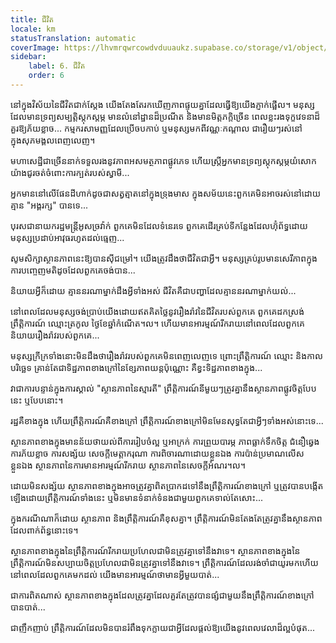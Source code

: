 ```yaml
---
title: ជីវិត
locale: km
statusTranslation: automatic
coverImage: https://lhvmrqwrcowdvduuaukz.supabase.co/storage/v1/object/public/strapi-uploads/small_cover-tratado-de-psicologia-revolucionaria.webp-5e15e1cec4e0ebebcde5d7fc7565d8fd.webp
sidebar:
    label: 6. ជីវិត
    order: 6
---
```

នៅក្នុងវិស័យនៃជីវិតជាក់ស្តែង យើងតែងតែរកឃើញភាពផ្ទុយគ្នាដែលធ្វើឱ្យយើងភ្ញាក់ផ្អើល។ មនុស្សដែលមានទ្រព្យសម្បត្តិស្តុកស្តម្ភ មានលំនៅដ្ឋានដ៏ប្រណីត និងមានមិត្តភក្តិច្រើន ពេលខ្លះរងទុក្ខវេទនាដ៏គួរឱ្យភ័យខ្លាច... កម្មករសាមញ្ញដែលប្រើចបកាប់ ឬមនុស្សមកពីវណ្ណៈកណ្តាល ជារឿយៗរស់នៅក្នុងសុភមង្គលពេញលេញ។

មហាសេដ្ឋីជាច្រើននាក់ទទួលរងនូវភាពអសមត្ថភាពផ្លូវភេទ ហើយស្ត្រីអ្នកមានទ្រព្យស្តុកស្តម្ភយំសោកយ៉ាងជូរចត់ចំពោះការក្បត់របស់ស្វាមី...

អ្នកមាននៅលើផែនដីហាក់ដូចជាសត្វត្មាតនៅក្នុងទ្រុងមាស ក្នុងសម័យនេះពួកគេមិនអាចរស់នៅដោយគ្មាន "អង្គរក្ស" បានទេ...

បុរសជានាយករដ្ឋមន្ត្រីអូសច្រវ៉ាក់ ពួកគេមិនដែលទំនេរទេ ពួកគេដើរគ្រប់ទីកន្លែងដែលហ៊ុំព័ទ្ធដោយមនុស្សប្រដាប់អាវុធរហូតដល់ធ្មេញ...

សូមសិក្សាស្ថានភាពនេះឱ្យបានស៊ីជម្រៅ។ យើងត្រូវដឹងថាជីវិតជាអ្វី។ មនុស្សគ្រប់រូបមានសេរីភាពក្នុងការបញ្ចេញមតិដូចដែលពួកគេចង់បាន...

និយាយអ្វីក៏ដោយ គ្មាននរណាម្នាក់ដឹងអ្វីទាំងអស់ ជីវិតគឺជាបញ្ហាដែលគ្មាននរណាម្នាក់យល់...

នៅពេលដែលមនុស្សចង់ប្រាប់យើងដោយឥតគិតថ្លៃនូវរឿងរ៉ាវនៃជីវិតរបស់ពួកគេ ពួកគេដកស្រង់ព្រឹត្តិការណ៍ ឈ្មោះត្រកូល ថ្ងៃខែឆ្នាំកំណើត។ល។ ហើយមានអារម្មណ៍រីករាយនៅពេលដែលពួកគេនិយាយរឿងរ៉ាវរបស់ពួកគេ...

មនុស្សក្រីក្រទាំងនោះមិនដឹងថារឿងរ៉ាវរបស់ពួកគេមិនពេញលេញទេ ព្រោះព្រឹត្តិការណ៍ ឈ្មោះ និងកាលបរិច្ឆេទ គ្រាន់តែជាទិដ្ឋភាពខាងក្រៅនៃខ្សែភាពយន្តប៉ុណ្ណោះ គឺខ្វះទិដ្ឋភាពខាងក្នុង...

វាជាការបន្ទាន់ក្នុងការស្គាល់ "ស្ថានភាពនៃស្មារតី" ព្រឹត្តិការណ៍នីមួយៗត្រូវគ្នានឹងស្ថានភាពផ្លូវចិត្តបែបនេះ ឬបែបនោះ។

រដ្ឋគឺខាងក្នុង ហើយព្រឹត្តិការណ៍គឺខាងក្រៅ ព្រឹត្តិការណ៍ខាងក្រៅមិនមែនសុទ្ធតែជាអ្វីៗទាំងអស់នោះទេ...

ស្ថានភាពខាងក្នុងមានន័យថាយល់ពីការរៀបចំល្អ ឬអាក្រក់ ការព្រួយបារម្ភ ភាពធ្លាក់ទឹកចិត្ត ជំនឿឆ្វេង ការភ័យខ្លាច ការសង្ស័យ សេចក្តីមេត្តាករុណា ការពិចារណាដោយខ្លួនឯង ការប៉ាន់ប្រមាណលើសខ្លួនឯង ស្ថានភាពនៃការមានអារម្មណ៍រីករាយ ស្ថានភាពនៃសេចក្តីអំណរ។ល។

ដោយមិនសង្ស័យ ស្ថានភាពខាងក្នុងអាចត្រូវគ្នាពិតប្រាកដទៅនឹងព្រឹត្តិការណ៍ខាងក្រៅ ឬត្រូវបានបង្កើតឡើងដោយព្រឹត្តិការណ៍ទាំងនេះ ឬមិនមានទំនាក់ទំនងជាមួយពួកគេទាល់តែសោះ...

ក្នុងករណីណាក៏ដោយ ស្ថានភាព និងព្រឹត្តិការណ៍គឺខុសគ្នា។ ព្រឹត្តិការណ៍មិនតែងតែត្រូវគ្នានឹងស្ថានភាពដែលពាក់ព័ន្ធនោះទេ។

ស្ថានភាពខាងក្នុងនៃព្រឹត្តិការណ៍រីករាយប្រហែលជាមិនត្រូវគ្នាទៅនឹងវាទេ។ ស្ថានភាពខាងក្នុងនៃព្រឹត្តិការណ៍មិនសប្បាយចិត្តប្រហែលជាមិនត្រូវគ្នាទៅនឹងវាទេ។ ព្រឹត្តិការណ៍ដែលរង់ចាំជាយូរមកហើយ នៅពេលដែលពួកគេមកដល់ យើងមានអារម្មណ៍ថាមានអ្វីមួយបាត់...

ជាការពិតណាស់ ស្ថានភាពខាងក្នុងដែលត្រូវគ្នាដែលគួរតែត្រូវបានផ្សំជាមួយនឹងព្រឹត្តិការណ៍ខាងក្រៅបានបាត់...

ជាញឹកញាប់ ព្រឹត្តិការណ៍ដែលមិនបានរំពឹងទុកក្លាយជាអ្វីដែលផ្តល់ឱ្យយើងនូវពេលវេលាដ៏ល្អបំផុត...

